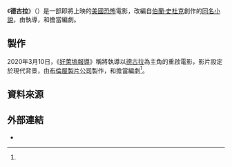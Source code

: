 {{Draft article|德古拉 (未上映電影)|subject=media}}
{{Film draft notice}}
{{Disputed title|time=2022-03-16}}
{{Future film}}
{{NoteAT
|G1=Movie
|G2=Show
|G3=TV
}}
{{Infobox film
| name             = 德古拉
| original_name    = {{lang|en|''Dracula''}}
| image            = 
| caption          = 
| director         = {{le|凱琳·庫薩瑪|Karyn Kusama}}
| producer         = {{Plainlist|
* [[傑森·布倫|傑森·布倫]]
}}
| screenplay       = {{Plainlist|
* {{le|麥特·曼佛迪|Matt Manfredi}}
* {{le|菲爾·海伊 (編劇)|Phil Hay (screenwriter)|菲爾·海伊}}
}}
| based_on         = {{based on|[[德古拉_(小說)|德古拉]]|[[伯蘭·史杜克|伯蘭·史杜克]]}}
| starring         =
| music            = 
| cinematography   = 
| editing          =
| studio           = {{Plainlist|
* [[布倫屋製片公司|布倫屋製片公司]]
}}
| distributor      = [[環球影業|環球影業]]
| released         = 
| runtime          = 
| country          = {{US}}
| language         = 英語
| budget           = 
| gross            = 
}}

《'''德古拉'''》（{{lang-en|''Dracula''}}）是一部即將上映的[[美國|美國]][[恐怖片|恐怖]]電影，改編自[[伯蘭·史杜克|伯蘭·史杜克]]創作的[[德古拉_(小說)|同名小說]]，由{{le|凱琳·庫薩瑪|Karyn Kusama}}執導，{{le|麥特·曼佛迪|Matt Manfredi}}和{{le|菲爾·海伊 (編劇)|Phil Hay (screenwriter)|菲爾·海伊}}擔當編劇。

== 製作 ==
2020年3月10日，《[[好萊塢報導|好萊塢報導]]》稱{{le|凱琳·庫薩瑪|Karyn Kusama}}將執導以[[德古拉|德古拉]]為主角的重啟電影，影片設定於現代背景，由[[布倫屋製片公司|布倫屋製片公司]]製作，{{le|麥特·曼佛迪|Matt Manfredi}}和{{le|菲爾·海伊 (編劇)|Phil Hay (screenwriter)|菲爾·海伊}}擔當編劇<ref name="Kusama" />。

== 資料來源 ==
{{Reflist|30em|refs=

<!-- DEVELOPMENT -->

<ref name="Kusama">{{cite web|author1=Tatiana Siegel|author2=Borys Kit|url=https://www.hollywoodreporter.com/heat-vision/new-dracula-movie-works-as-universal-remakes-monsterverse-1283635|title=New 'Dracula' Movie in the Works as Universal Remakes Its Monsterverse (Exclusive)|date=2020-03-10|website=[[The_Hollywood_Reporter|The Hollywood Reporter]]|access-date=2020-03-10|language=en-US}}</ref>

}}

== 外部連結 ==
* {{IMDb title|12020878}}
<!--
{{Dracula}}-->
{{DEFAULTSORT:Dracula}}
{{draft categories|
[[Category:美國電影作品|Category:美國電影作品]]
[[Category:美國恐怖片|Category:美國恐怖片]]
[[Category:哥特恐怖片|Category:哥特恐怖片]]
[[Category:布倫屋製片公司電影|Category:布倫屋製片公司電影]]
[[Category:德古拉電影|Category:德古拉電影]]
[[Category:英語電影|Category:英語電影]]
[[Category:恐怖小說改編電影|Category:恐怖小說改編電影]]
[[Category:環球影業電影|Category:環球影業電影]]
}}